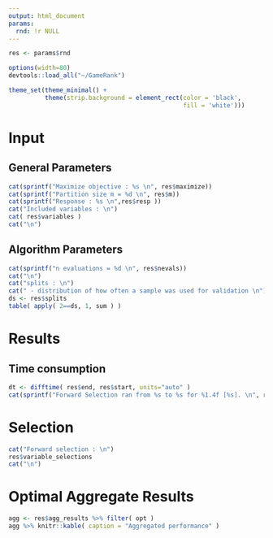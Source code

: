 ```yaml
---
output: html_document
params:
  rnd: !r NULL
---
```


```r
res <- params$rnd

options(width=80)
devtools::load_all("~/GameRank")

theme_set(theme_minimal() +
          theme(strip.background = element_rect(color = 'black',
                                                fill = 'white')))
```

# Input

## General Parameters
```r
cat(sprintf("Maximize objective : %s \n", res$maximize))
cat(sprintf("Partition size m = %d \n", res$m))
cat(sprintf("Response : %s \n",res$resp ))
cat("Included variables : \n")
cat( res$variables )
cat("\n")
```

## Algorithm Parameters
```r
cat(sprintf("n evaluations = %d \n", res$nevals))
cat("\n")
cat("splits : \n")
cat(" - distribution of how often a sample was used for validation \n")
ds <- res$splits
table( apply( 2==ds, 1, sum ) )
```

# Results

## Time consumption
```r
dt <- difftime( res$end, res$start, units="auto" )
cat(sprintf("Forward Selection ran from %s to %s for %1.4f [%s]. \n", res$start, res$end, dt, units(dt) ))
```

# Selection 
```r
cat("Forward selection : \n")
res$variable_selections
cat("\n")
```

# Optimal Aggregate Results

```r
agg <- res$agg_results %>% filter( opt )
agg %>% knitr::kable( caption = "Aggregated performance" )
```

